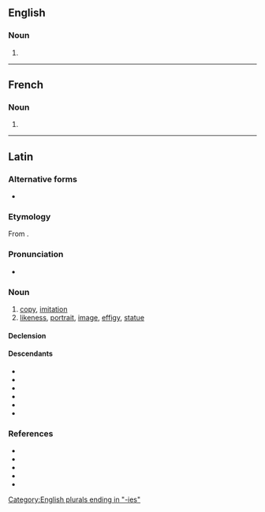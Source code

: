 ==English==

===Noun===
{{head|en|noun form}}

# {{plural of|effigy|lang=en}}

[[Category:English plurals ending in "-ies"]]

----

==French==

===Noun===
{{head|fr|noun plural form|g=f}}

# {{plural of|effigie|lang=fr}}

----

==Latin==

===Alternative forms===
* {{l|la|effigia}}

===Etymology===
From {{m|la|effingō||represent, portray}}.

===Pronunciation===
* {{la-IPA|effigiēs}}

===Noun===
{{la-noun|effigiēs<5>}}

# [[copy]], [[imitation]]
# [[likeness]], [[portrait]], [[image]], [[effigy]], [[statue]]

====Declension====
{{la-ndecl|effigiēs<5>}}

====Descendants====
* {{desc|ca|efígie}}
* {{desc|en|effigy}}
* {{desc|fr|effigie}}
* {{desc|it|effigie}}
* {{desc|pt|efígie}}
* {{desc|es|efigie}}

===References===
* {{R:L&S}}
* {{R:Elementary Lewis}}
* {{R:du Cange}}
* {{R:Gaffiot}}
* {{R:Peck}}